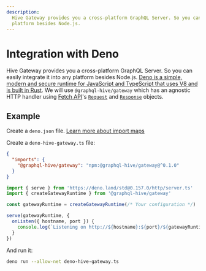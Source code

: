 ```yaml
---
description:
  Hive Gateway provides you a cross-platform GraphQL Server. So you can easily integrate it into any
  platform besides Node.js.
---
```



# Integration with Deno

Hive Gateway provides you a cross-platform GraphQL Server. So you can easily integrate it into any
platform besides Node.js.
[Deno is a simple, modern and secure runtime for JavaScript and TypeScript that uses V8 and is built in Rust](https://deno.land/).
We will use `@graphql-hive/gateway` which has an agnostic HTTP handler using
[Fetch API](https://developer.mozilla.org/en-US/docs/Web/API/Fetch_API/Using_Fetch)'s
[`Request`](https://developer.mozilla.org/en-US/docs/Web/API/Request) and
[`Response`](https://developer.mozilla.org/en-US/docs/Web/API/Response) objects.

## Example

Create a `deno.json` file.
[Learn more about import maps](https://deno.land/manual/basics/import_maps)

Create a `deno-hive-gateway.ts` file:

```json filename="deno.json" {3}
{
  "imports": {
    "@graphql-hive/gateway": "npm:@graphql-hive/gateway@^0.1.0"
  }
}
```

```ts filename="deno-hive-gateway.ts"
import { serve } from 'https://deno.land/std@0.157.0/http/server.ts'
import { createGatewayRuntime } from '@graphql-hive/gateway'

const gatewayRuntime = createGatewayRuntime(/* Your configuration */)

serve(gatewayRuntime, {
  onListen({ hostname, port }) {
    console.log(`Listening on http://${hostname}:${port}/${gatewayRuntime.graphqlEndpoint}`)
  }
})
```

And run it:

```bash
deno run --allow-net deno-hive-gateway.ts
```
